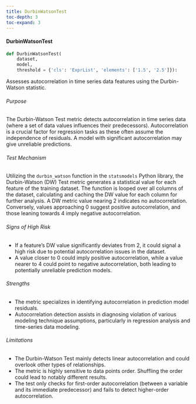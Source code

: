 ```yaml
---
title: DurbinWatsonTest
toc-depth: 3
toc-expand: 3
---
```







#### DurbinWatsonTest

```python
def DurbinWatsonTest(
    dataset,
    model,
    threshold = {'cls': 'ExprList', 'elements': ['1.5', '2.5']}):
```

Assesses autocorrelation in time series data features using the Durbin-Watson statistic.

###### Purpose

The Durbin-Watson Test metric detects autocorrelation in time series data (where a set of data values influences
their predecessors). Autocorrelation is a crucial factor for regression tasks as these often assume the
independence of residuals. A model with significant autocorrelation may give unreliable predictions.

###### Test Mechanism

Utilizing the `durbin_watson` function in the `statsmodels` Python library, the Durbin-Watson (DW) Test metric
generates a statistical value for each feature of the training dataset. The function is looped over all columns of
the dataset, calculating and caching the DW value for each column for further analysis. A DW metric value nearing 2
indicates no autocorrelation. Conversely, values approaching 0 suggest positive autocorrelation, and those leaning
towards 4 imply negative autocorrelation.

###### Signs of High Risk

- If a feature's DW value significantly deviates from 2, it could signal a high risk due to potential
autocorrelation issues in the dataset.
- A value closer to 0 could imply positive autocorrelation, while a value nearer to 4 could point to negative
autocorrelation, both leading to potentially unreliable prediction models.

###### Strengths

- The metric specializes in identifying autocorrelation in prediction model residuals.
- Autocorrelation detection assists in diagnosing violation of various modeling technique assumptions, particularly
in regression analysis and time-series data modeling.

###### Limitations

- The Durbin-Watson Test mainly detects linear autocorrelation and could overlook other types of relationships.
- The metric is highly sensitive to data points order. Shuffling the order could lead to notably different results.
- The test only checks for first-order autocorrelation (between a variable and its immediate predecessor) and fails
to detect higher-order autocorrelation.




 